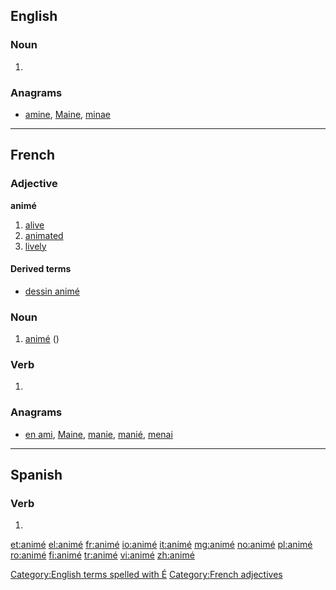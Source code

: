 ==English==

===Noun===
{{en-noun}}

# {{alternative spelling of|anime}}

===Anagrams===
* [[amine#English|amine]], [[Maine#English|Maine]], [[minae#English|minae]]

[[Category:English terms spelled with É]]

----

==French==

===Adjective===
'''animé'''

# [[alive]]
# [[animated]]
# [[lively]]

====Derived terms====
* [[dessin animé]]

===Noun===
{{fr-noun|m|sort=anime}}

# [[#English|animé]] ({{alternative spelling of|anime|lang=fr}})

===Verb===
{{fr-past participle|sort=anime}}

# {{past participle of|animer|lang=fr|sort=anime}}

===Anagrams===
* [[en ami#French|en ami]], [[Maine#French|Maine]], [[manie#French|manie]], [[manié#French|manié]], [[menai#French|menai]]

[[Category:French adjectives]]

----

==Spanish==

===Verb===
{{es-verb-form|animar}}

# {{es-verb form of|ending=ar|mood=indicative|tense=preterite|pers=1|number=singular|[[animar]]}}

[[et:animé]]
[[el:animé]]
[[fr:animé]]
[[io:animé]]
[[it:animé]]
[[mg:animé]]
[[no:animé]]
[[pl:animé]]
[[ro:animé]]
[[fi:animé]]
[[tr:animé]]
[[vi:animé]]
[[zh:animé]]